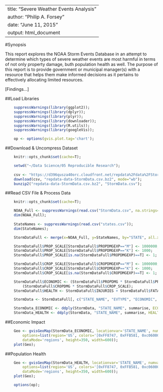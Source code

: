 <!--
    %\VignetteEngine{knitr::knitr}
    %\VignetteIndexEntry{Markdown example with knitr and googleVis}
-->

---
title: "Severe Weather Events Analysis"
author: "Philip A. Forsey"
date: "June 11, 2015"
output: html_document
---

#Synopsis

This report explores the NOAA Storm Events Database in an attempt to determine which types of severe weather events are most harmful in terms of not only property damage, buth population health as well.  The purpose of this report is to provide government or municipal manager(s) with a resource that helps them make informed decisions as it pertains to effectively allocating limited resources.

[Findings...]


##Load Libraries
```r
    suppressWarnings(library(ggplot2));
    suppressWarnings(library(dplyr));
    suppressWarnings(library(plyr));
    suppressWarnings(library(downloader));
    suppressWarnings(library(R.utils));
    suppressWarnings(library(googleVis));
```

```r
    op <- options(gvis.plot.tag='chart');
```

##Download & Uncompress Dataset
```r

    knitr::opts_chunk$set(cache=T);

    setwd("~/Data Science/05 Reproducible Research");
    
    csv <- "https://d396qusza40orc.cloudfront.net/repdata%2Fdata%2FStormData.csv.bz2";
    download(csv, "repdata-data-StormData.csv.bz2", mode="wb");
    bunzip2("repdata-data-StormData.csv.bz2", "StormData.csv");

```

##Read CSV File & Process Data
```r

    knitr::opts_chunk$set(cache=T);

    NOAA_Full <- suppressWarnings(read.csv("StormData.csv", na.strings=""));
    dim(NOAA_Full);
    
    StateNames <- suppressWarnings(read.csv("states.csv"));
    dim(StateNames);

    StormDataFull <- merge(x=NOAA_Full, y=StateNames, by="STATE", all.x=T);

    StormDataFull$PROP_SCALE[StormDataFull$PROPDMGEXP=="M"] <- 1000000;
    StormDataFull$PROP_SCALE[StormDataFull$PROPDMGEXP=="K"] <- 1000;
    StormDataFull$PROP_SCALE[is.na(StormDataFull$PROPDMGEXP)==T] <- 1;

    StormDataFull$CROP_SCALE[StormDataFull$CROPDMGEXP=="M"] <- 1000000;
    StormDataFull$CROP_SCALE[StormDataFull$CROPDMGEXP=="K"] <- 1000;
    StormDataFull$CROP_SCALE[is.na(StormDataFull$CROPDMGEXP)==T] <- 1;

    StormDataFull$ECONOMIC <- (StormDataFull$PROPDMG * StormDataFull$PROP_SCALE) + 
        (StormDataFull$CROPDMG * StormDataFull$CROP_SCALE);
    StormDataFull$HEALTH <- StormDataFull$INJURIES + StormDataFull$FATALITIES;

    StormData <- StormDataFull[, c("STATE_NAME", "EVTYPE", "ECONOMIC", "HEALTH")];

    StormData_ECONOMIC <- ddply(StormData, "STATE_NAME", summarise, ECONOMIC=sum(ECONOMIC));
    StormData_HEALTH <- ddply(StormData, "STATE_NAME", summarise, HEALTH=sum(HEALTH));

```


##Economic Impact

```r
    Geo <- gvisGeoMap(StormData_ECONOMIC, locationvar='STATE_NAME', numvar='ECONOMIC', 
        options=list(region='US', colors='[0xFF8747, 0xFFB581, 0xc06000]', 
        dataMode='regions', height=350, width=600));
    plot(Geo);
```


##Population Health

```r
    Geo <- gvisGeoMap(StormData_HEALTH, locationvar='STATE_NAME', numvar='HEALTH', 
        options=list(region='US', colors='[0xFF8747, 0xFFB581, 0xc06000]', 
        dataMode='regions', height=350, width=600));
    plot(Geo);
```

```r
    options(op);
```
